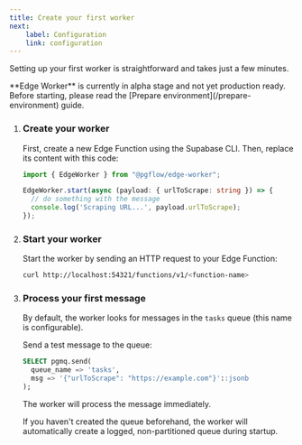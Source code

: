 ```yaml
---
title: Create your first worker
next:
    label: Configuration
    link: configuration
---
```



Setting up your first worker is straightforward and takes just a few minutes.

<Aside type="danger" title="Not production ready">
**Edge Worker** is currently in alpha stage and not yet production ready.
</Aside>

<Aside type="caution" title="Requirements">
Before starting, please read the [Prepare environment](/prepare-environment) guide.
</Aside>

<Steps>


1. ### Create your worker

    First, create a new Edge Function using the Supabase CLI. Then, replace its content with this code:

    ```typescript
    import { EdgeWorker } from "@pgflow/edge-worker";

    EdgeWorker.start(async (payload: { urlToScrape: string }) => {
      // do something with the message
      console.log('Scraping URL...', payload.urlToScrape);
    });
    ```

3. ### Start your worker

    Start the worker by sending an HTTP request to your Edge Function:

    ```bash
    curl http://localhost:54321/functions/v1/<function-name>
    ```

4. ### Process your first message

    By default, the worker looks for messages in the `tasks` queue (this name is configurable).

    Send a test message to the queue:

    ```sql
    SELECT pgmq.send(
      queue_name => 'tasks',
      msg => '{"urlToScrape": "https://example.com"}'::jsonb
    );
    ```

    The worker will process the message immediately.

    <Aside title="Creating queues">
      If you haven't created the queue beforehand, the worker will automatically create
      a logged, non-partitioned queue during startup.
    </Aside>

</Steps>
